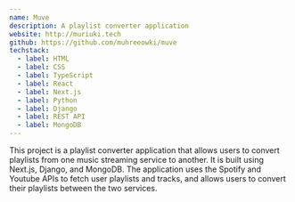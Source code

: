 ```yaml
---
name: Muve
description: A playlist converter application
website: http://muriuki.tech
github: https://github.com/muhreeowki/muve
techstack:
  - label: HTML
  - label: CSS
  - label: TypeScript
  - label: React
  - label: Next.js
  - label: Python
  - label: Django
  - label: REST API
  - label: MongoDB
---
```


This project is a playlist converter application that allows users to convert playlists from one music streaming service to another. It is built using Next.js, Django, and MongoDB. The application uses the Spotify and Youtube APIs to fetch user playlists and tracks, and allows users to convert their playlists between the two services.
